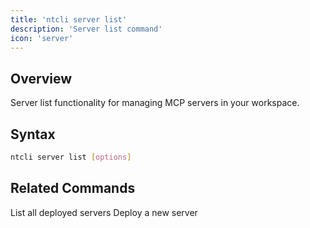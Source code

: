 ```yaml
---
title: 'ntcli server list'
description: 'Server list command'
icon: 'server'
---
```


## Overview

Server list functionality for managing MCP servers in your workspace.

## Syntax

```bash
ntcli server list [options]
```

## Related Commands

<CardGroup cols={2}>
  <Card
    title="server list"
    icon="list"
    href="/cli/commands/server/list"
  >
    List all deployed servers
  </Card>
  <Card
    title="server deploy"
    icon="rocket"
    href="/cli/commands/server/deploy"
  >
    Deploy a new server
  </Card>
</CardGroup>
